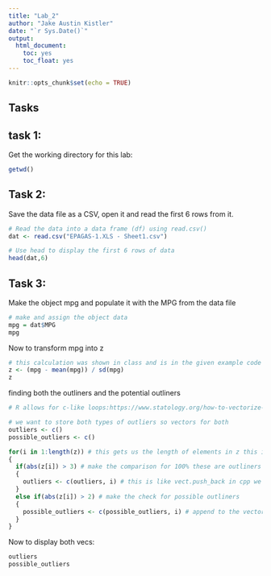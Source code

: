 ```yaml
---
title: "Lab_2"
author: "Jake Austin Kistler"
date: "`r Sys.Date()`"
output: 
  html_document:
    toc: yes
    toc_float: yes
---
```


```r
knitr::opts_chunk$set(echo = TRUE)
```

## Tasks

## task 1:
Get the working directory for this lab:
````r
getwd()
````

## Task 2:
Save the data file as a CSV, open it and read the first 6 rows from it.
````r
# Read the data into a data frame (df) using read.csv()
dat <- read.csv("EPAGAS-1.XLS - Sheet1.csv")

# Use head to display the first 6 rows of data
head(dat,6)
````

## Task 3:
Make the object mpg and populate it with the MPG from the data file
````r
# make and assign the object data
mpg = dat$MPG
mpg
````
Now to transform mpg into z 
````r
# this calculation was shown in class and is in the given example code
z <- (mpg - mean(mpg)) / sd(mpg)
z
````

finding both the outliners and the potential outliners 
````r
# R allows for c-like loops:https://www.statology.org/how-to-vectorize-in-r-with-example/

# we want to store both types of outliers so vectors for both
outliers <- c()
possible_outliers <- c()

for(i in 1:length(z)) # this gets us the length of elements in z this is like the standard for loop header in c but we start at 1 and not 0
{
  if(abs(z[i]) > 3) # make the comparison for 100% these are outliners 
  {
    outliers <- c(outliers, i) # this is like vect.push_back in cpp we just add data to the vector
  }
  else if(abs(z[i]) > 2) # make the check for possible outliners
  {
    possible_outliers <- c(possible_outliers, i) # append to the vector these values
  }
}
````
 Now to display both vecs:
````r
outliers
possible_outliers
````


